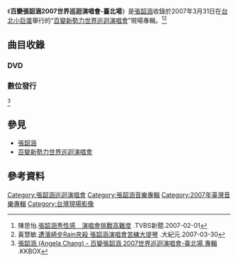{{Infobox Album 
| Name		= 百變張韶涵2007世界巡迴演唱會-臺北場
| Type		= [[現場專輯|現場專輯]]
| Artist	= [[張韶涵|張韶涵]] 
| Cover		= Angela’s Live@Taipei.jpg
| Released  	= 2007年8月3日（DVD）
| Length        = 
| Genre		= [[華語流行音樂|華語流行音樂]] 
| Label		= {{plainlist|
*[[福茂唱片|福茂唱片]]
}}
| Producer	= 
| Last album	= 
| This album	= '''百變張韶涵2007世界巡迴演唱會-臺北場'''(2007)
| Next album	= 
}}
《'''百變張韶涵2007世界巡迴演唱會-臺北場'''》是[[張韶涵|張韶涵]]收錄於2007年3月31日在[[台北小巨蛋|台北小巨蛋]]舉行的“[[百變新勢力世界巡迴演唱會|百變新勢力世界巡迴演唱會]]”現場專輯。<ref>陳思怡.[http://news.tvbs.com.tw/entertainment/335825 張韶涵秀性感　演唱會挑戰高難度] {{Wayback|url=http://news.tvbs.com.tw/entertainment/335825 |date=20160723082318 }}.TVBS新聞.2007-02-01</ref><ref>黃慧敏.[http://www.epochtimes.com/b5/7/3/30/n1663312.htm 遭濱崎步Rain夾殺 張韶涵演唱會苦練大提琴] {{Wayback|url=http://www.epochtimes.com/b5/7/3/30/n1663312.htm |date=20080203193813 }}.大紀元.2007-03-30</ref>

== 曲目收錄 ==
=== DVD ===
{{hidden
| headercss = background: #ccccff; font-size: 100%; width: 70%;
| contentcss = text-align: left; font-size: 100%; width: 70%;
| header = 曲目
| content =
* DVD 1
# 夢裡花
# 潘朵拉
# 都只因為你
# 真的+猜不透
# 手心的太陽
# 保護色
# Mama Mama
# 如果的事(張韶涵+范瑋琪)
# 一比一(范瑋琪)
# 不痛
# 口袋的天空
# JOURNEY
# 吶喊
# C大調
# 靜不下來
# 快樂崇拜(OT：Come On)(張韶涵+歌迷)
# 尋寶
# 喜歡你沒道理
# 隱形的翅膀
# 我的最愛
# 遺失的美好
# 寓言
# 歐若拉

* 獨家贈送Bonus DVD 2：幕後花絮+最新單曲「控制不了」MV
}}

=== 數位發行 ===
{{hidden
| headercss = background: #ccccff; font-size: 100%; width: 70%;
| contentcss = text-align: left; font-size: 100%; width: 70%;
| header = 曲目
| content =
# 夢裡花
# 潘朵拉
# 都只因為你
# 真的+猜不透
# 手心的太陽
# 保護色
# Mama Mama
# 如果的事(張韶涵+范瑋琪)
# 一比一(范瑋琪)
# 不痛
# 口袋的天空
# JOURNEY
# 吶喊
# C大調
# 靜不下來
# 快樂崇拜(OT：Come On)(張韶涵+歌迷)
# 尋寶
# 喜歡你沒道理
# 隱形的翅膀
# 我的最愛
# 遺失的美好
# 寓言
# 歐若拉
# 控制不了
}}<ref>[https://www.kkbox.com/tw/tc/album/LDGUCpXg9Uz0fnj0FMxd008l-index.html 張韶涵 (Angela Chang) - 百變張韶涵 2007世界巡迴演唱會-臺北場 專輯] {{Wayback|url=https://www.kkbox.com/tw/tc/album/LDGUCpXg9Uz0fnj0FMxd008l-index.html |date=20151117023222 }}.KKBOX</ref>

==參見==
*[[張韶涵|張韶涵]]
*[[百變新勢力世界巡迴演唱會|百變新勢力世界巡迴演唱會]]

== 參考資料 ==
{{Reflist}}

{{張韶涵}}

[[Category:張韶涵巡迴演唱會|Category:張韶涵巡迴演唱會]]
[[Category:張韶涵音樂專輯|Category:張韶涵音樂專輯]] 
[[Category:2007年臺灣音樂專輯|Category:2007年臺灣音樂專輯]]
[[Category:台灣現場影像|Category:台灣現場影像]]